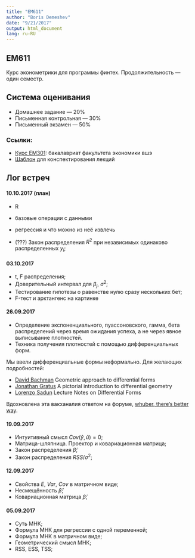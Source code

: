 ```yaml
---
title: "EM611"
author: "Boris Demeshev"
date: "9/21/2017"
output: html_document
lang: ru-RU
---
```


## EM611

Курс эконометрики для программы финтех. Продолжительность — один семестр.

## Система оценивания

* Домашнее задание — 20%
* Письменная контрольная — 30%
* Письменный экзамен — 50%

### Ссылки:

* [Курс EM301](http://bdemeshev.github.io/em301/): бакалавриат факультета экономики вшэ
* [Шаблон](https://github.com/bdemeshev/em611/blob/master/note_template.tex) для конспектирования лекций



## Лог встреч

#### 10.10.2017 (план)

* R
* базовые операции с данными
* регрессия и что можно из неё извлечь

* (???) Закон распределения $R^2$ при независимых одинаково распределенных $y_i$;



#### 03.10.2017

* t, F распределения;
* Доверительный интервал для $\beta_j$, $\sigma^2$;
* Тестирование гипотезы о равенстве нулю сразу нескольких бет;
* F-тест и арктангенс на картинке


#### 26.09.2017

* Определение экспоненциального, пуассоновского, гамма, бета распределений через время ожидания успеха, а не через явное выписывание плотностей.
* Техника получения плотностей с помощью дифференциальных форм.

Мы ввели дифференциальные формы неформально. Для желающих подробностей:

* [David Bachman](https://arxiv.org/abs/math/0306194v1) Geometric approach to differential forms
* [Jonathan Gratus](https://arxiv.org/abs/1709.08492) A pictorial introduction to differential geometry
* [Lorenzo Sadun](https://arxiv.org/abs/1604.07862) Lecture Notes on Differential Forms

Вдохновлена эта вакханалия ответом на форуме, [whuber, there's better way](https://stats.stackexchange.com/questions/36093).


#### 19.09.2017

* Интуитивный смысл $Cov(\hat{y}, \hat{u}) = 0$;
* Матрица-шляпница. Проектор и ковариационная матрица;
* Закон распределения $\hat{\beta}$;
* Закон распределения $RSS/\sigma^2$;

#### 12.09.2017

* Свойства $E$, $Var$, $Cov$ в матричном виде;
* Несмещённость $\hat{\beta}$;
* Ковариационная матрица $\hat{\beta}$;


#### 05.09.2017

* Суть МНК;
* Формула МНК для регрессии с одной переменной;
* Формула МНК в матричном виде;
* Геометрический смысл МНК;
* RSS, ESS, TSS;